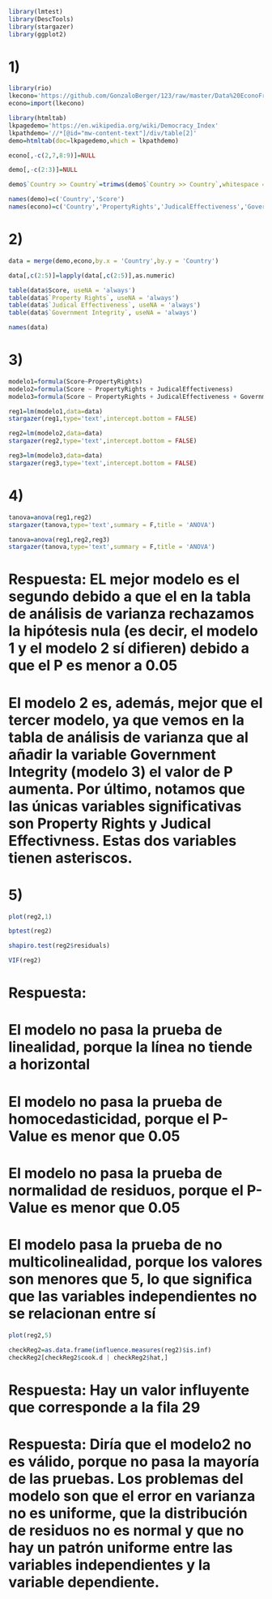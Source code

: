 
```r
library(lmtest)
library(DescTools)
library(stargazer)
library(ggplot2)
```
# 1)
```r
library(rio)
lkecono='https://github.com/GonzaloBerger/123/raw/master/Data%20EconoFreedom%20(3).xlsx'
econo=import(lkecono)
```
```r
library(htmltab)
lkpagedemo='https://en.wikipedia.org/wiki/Democracy_Index'
lkpathdemo='//*[@id="mw-content-text"]/div/table[2]'
demo=htmltab(doc=lkpagedemo,which = lkpathdemo)
```
```r
econo[,-c(2,7,8:9)]=NULL
```
```r
demo[,-c(2:3)]=NULL
```
```r
demo$`Country >> Country`=trimws(demo$`Country >> Country`,whitespace = "[\\h\\v]")
```
```r
names(demo)=c('Country','Score')
names(econo)=c('Country','PropertyRights','JudicalEffectiveness','GovernmentIntegrity')
```
# 2)
```r
data = merge(demo,econo,by.x = 'Country',by.y = 'Country')
```
```r
data[,c(2:5)]=lapply(data[,c(2:5)],as.numeric)
```
```r
table(data$Score, useNA = 'always')
table(data$`Property Rights`, useNA = 'always')
table(data$`Judical Effectiveness`, useNA = 'always')
table(data$`Government Integrity`, useNA = 'always')
```
```r
names(data)
```
# 3)
```r
modelo1=formula(Score~PropertyRights)
modelo2=formula(Score ~ PropertyRights + JudicalEffectiveness)
modelo3=formula(Score ~ PropertyRights + JudicalEffectiveness + GovernmentIntegrity)
```
```r
reg1=lm(modelo1,data=data)
stargazer(reg1,type='text',intercept.bottom = FALSE)
```
```r
reg2=lm(modelo2,data=data)
stargazer(reg2,type='text',intercept.bottom = FALSE)
```
```r
reg3=lm(modelo3,data=data)
stargazer(reg3,type='text',intercept.bottom = FALSE)
```
# 4)
```r
tanova=anova(reg1,reg2)
stargazer(tanova,type='text',summary = F,title = 'ANOVA')
```
```r
tanova=anova(reg1,reg2,reg3)
stargazer(tanova,type='text',summary = F,title = 'ANOVA')
```
# Respuesta: EL mejor modelo es el segundo debido a que el en la tabla de análisis de varianza rechazamos la hipótesis nula (es decir, el modelo 1 y el modelo 2 sí difieren) debido a que el P es menor a 0.05
# El modelo 2 es, además, mejor que el tercer modelo, ya que vemos en la tabla de análisis de varianza que al añadir la variable Government Integrity (modelo 3) el valor de P aumenta. Por último, notamos que las únicas variables significativas son Property Rights y Judical Effectivness. Estas dos variables tienen asteriscos.   

# 5)

```r
plot(reg2,1)
```

```r
bptest(reg2)
```
```r
shapiro.test(reg2$residuals)
```
```r
VIF(reg2)
```
# Respuesta: 

# El modelo no pasa la prueba de linealidad, porque la línea no tiende a horizontal
# El modelo no pasa la prueba de homocedasticidad, porque el P-Value es menor que 0.05
# El modelo no pasa la prueba de normalidad de residuos, porque el P-Value es menor que 0.05
# El modelo pasa la prueba de no multicolinealidad, porque los valores son menores que 5, lo que significa que las variables independientes no se relacionan entre sí 

```r
plot(reg2,5)
```
```r
checkReg2=as.data.frame(influence.measures(reg2)$is.inf)
checkReg2[checkReg2$cook.d | checkReg2$hat,]
```
# Respuesta: Hay un valor influyente que corresponde a la fila 29

# Respuesta: Diría que el modelo2 no es válido, porque no pasa la mayoría de las pruebas. Los problemas del modelo son que el error en varianza no es uniforme, que la distribución de residuos no es normal y que no hay un patrón uniforme entre las variables independientes y la variable dependiente. 




 